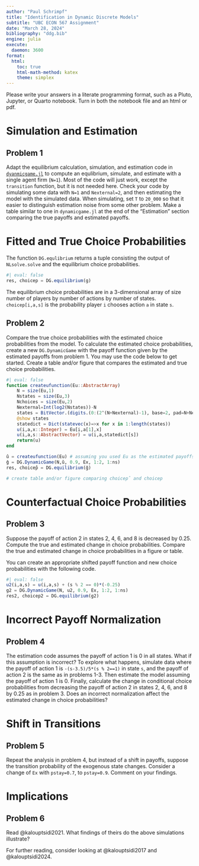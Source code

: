 ```yaml
---
author: "Paul Schrimpf"
title: "Identification in Dynamic Discrete Models"
subtitle: "UBC ECON 567 Assignment"
date: "March 28, 2024"
bibliography: "ddg.bib"
engine: julia
execute:
  daemon: 3600
format:
  html:
    toc: true
    html-math-method: katex
    theme: simplex
---
```


Please write your answers in a literate programming format, such as a Pluto, Jupyter, or Quarto notebook. Turn in both the notebook file and an html or pdf.

# Simulation and Estimation

::: {.callout-caution}

## Problem 1

Adapt the equilibrium calculation, simulation, and estimation code in [`dyanmicgame.jl`](https://faculty.arts.ubc.ca/pschrimpf/567/dynamicgame.html) to compute an equlibrium, simulate, and estimate with a single agent firm (`N=1`).  Most of the code will just work, except the `transition` function, but it is not needed here.  Check your code by simulating some data with `N=1` and `Nexternal=2`, and then estimating the model with the simulated data. When simulating, set `T` to `20_000` so that it easier to distinguish estimation noise from some other problem.  Make a table similar to one in `dynamicgame.jl` at the end of the "Estimation" section comparing the true payoffs and estimated payoffs.

:::

# Fitted and True Choice Probabilities

The function `DG.equlibrium` returns a tuple consisting the output of `NLsolve.solve` and the equilibrium choice probabilities.
```julia
#| eval: false
res, choicep = DG.equilibrium(g)
```
The equilibrium choice probabilities are in a 3-dimensional array of size number of players by number of actions by number of states. `choicep[i,a,s]` is the probability player `i` chooses action `a` in state `s`.

::: {.callout-caution}

## Problem 2

Compare the true choice probabilities with the estimated choice probabilities from the model. To calculate the estimated choice probabilities, create a new `DG.DynamicGame` with the payoff function given by the estimated payoffs from problem 1. You may use the code below to get started. Create a table and/or figure that compares the estimated and true choice probabilities.

:::

```julia
#| eval: false
function createufunction(Eu::AbstractArray)
	N = size(Eu,1)
    Nstates = size(Eu,3)
    Nchoices = size(Eu,2)
	Nexternal=Int(log2(Nstates))-N
	states = BitVector.(digits.(0:(2^(N+Nexternal)-1), base=2, pad=N+Nexternal))
    @show states
    statedict = Dict(statevec(x)=>x for x in 1:length(states))
    u(i,a,x::Integer) = Eu[i,a[1],x]
    u(i,a,s::AbstractVector) = u(i,a,statedict[s])
    return(u)
end

û = createufunction(Eu) # assuming you used Eu as the estimated payoffs in Problem 1
ĝ = DG.DynamicGame(N,û, 0.9, Ex, 1:2, 1:ns)
res, choicep̂ = DG.equilibrium(ĝ)

# create table and/or figure comparing choicep̂ and choicep
```

# Counterfactual Choice Probabilities


::: {.callout-caution}

## Problem 3
Suppose the payoff of action 2 in states 2, 4, 6, and 8 is decreased by 0.25. Compute the true and estimated change in choice probabilities. Compare the true and estimated change in choice probabilities in a figure or table.

:::

You can create an appropriate shifted payoff function and new choice probabilities with the following code.

```julia
#| eval: false
u2(i,a,s) = u(i,a,s) + (s % 2 == 0)*(-0.25)
g2 = DG.DynamicGame(N, u2, 0.9, Ex, 1:2, 1:ns)
res2, choicep2 = DG.equilibrium(g2)
```


# Incorrect Payoff Normalization

::: {.callout-caution}

## Problem 4

The estimation code assumes the payoff of action 1 is 0 in all states. What if this assumption is incorrect? To explore what happens, simulate data where the payoff of action 1 is `-(s-3.5)/5*(s % 2==1)` in state `s`, and the payoff of action 2 is the same as in problems 1-3. Then estimate the model assuming the payoff of action 1 is 0. Finally, calculate the change in conditional choice probabilities from decreasing the payoff of action 2 in states 2, 4, 6, and 8 by 0.25 as in problem 3. Does an incorrect normalization affect the estimated change in choice probabilities?

:::

# Shift in Transitions


::: {.callout-caution}

## Problem 5

Repeat the analysis in problem 4, but instead of a shift in payoffs, suppose the transition probability of the exogenous state changes. Consider a change of `Ex` with `pstay=0.7`, to `pstay=0.9`. Comment on your findings.

:::


# Implications

::: {.callout-caution}

## Problem 6

Read @kalouptsidi2021. What findings of theirs do the above simulations illustrate?

:::

For further reading, consider looking at @kalouptsidi2017 and @kalouptsidi2024.
